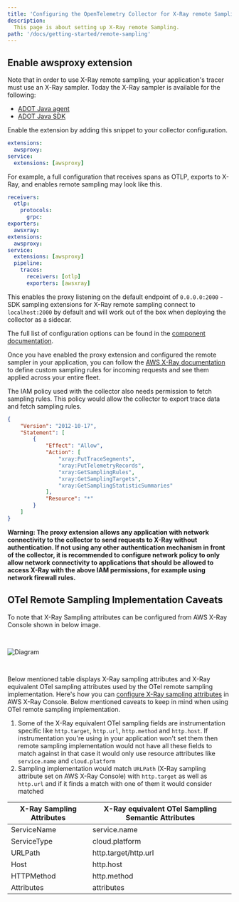 ```yaml
---
title: 'Configuring the OpenTelemetry Collector for X-Ray remote Sampling'
description:
  This page is about setting up X-Ray remote Sampling.
path: '/docs/getting-started/remote-sampling'
---
```



## Enable awsproxy extension

Note that in order to use X-Ray remote sampling, your application's tracer must use an X-Ray sampler. Today the X-Ray sampler is available for the following:

* [ADOT Java agent](https://aws-otel.github.io/docs/getting-started/java-sdk/trace-auto-instr#using-x-ray-remote-sampling)
* [ADOT Java SDK](https://aws-otel.github.io/docs/getting-started/java-sdk/trace-manual-instr#using-x-ray-remote-sampling)

Enable the extension by adding this snippet to your collector configuration.

```yaml
extensions:
  awsproxy:
service:
  extensions: [awsproxy]
```

For example, a full configuration that receives spans as OTLP, exports to X-Ray, and enables remote sampling may
look like this.

```yaml
receivers:
  otlp:
    protocols:
      grpc:
exporters:
  awsxray:
extensions:
  awsproxy:
service:
  extensions: [awsproxy]
  pipeline:
    traces:
      receivers: [otlp]
      exporters: [awsxray]
```

This enables the proxy listening on the default endpoint of `0.0.0.0:2000` - SDK sampling extensions for X-Ray remote
sampling connect to `localhost:2000` by default and will work out of the box when deploying the collector as a sidecar.

The full list of configuration options can be found in the [component documentation](https://github.com/open-telemetry/opentelemetry-collector-contrib/tree/main/extension/awsproxy).

Once you have enabled the proxy extension and configured the remote sampler in your application, you can follow the [AWS X-Ray documentation](https://docs.aws.amazon.com/xray/latest/devguide/xray-console-sampling.html) to define custom sampling rules for incoming requests and see them applied across your entire fleet.

The IAM policy used with the collector also needs permission to fetch sampling rules. This policy would allow the collector
to export trace data and fetch sampling rules.

```json
{
    "Version": "2012-10-17",
    "Statement": [
        {
            "Effect": "Allow",
            "Action": [
                "xray:PutTraceSegments",
                "xray:PutTelemetryRecords",
                "xray:GetSamplingRules",
                "xray:GetSamplingTargets",
                "xray:GetSamplingStatisticSummaries"
            ],
            "Resource": "*"
        }
    ]
}
```

**Warning: The proxy extension allows any application with network connectivity to the collector to send requests to X-Ray
without authentication. If not using any other authentication mechanism in front of the collector, it is recommended to
configure network policy to only allow network connectivity to applications that should be allowed to access X-Ray with
the above IAM permissions, for example using network firewall rules.**

## OTel Remote Sampling Implementation Caveats
To note that X-Ray Sampling attributes can be configured from AWS X-Ray Console shown in below image.

<img src={sampling_attributes} alt="Diagram" style="margin: 30px 0;" />

Below mentioned table displays X-Ray sampling attributes and X-Ray equivalent OTel sampling attributes used by the OTel remote sampling implementation. Here's how you can [configure X-Ray sampling attributes](https://docs.aws.amazon.com/xray/latest/devguide/xray-console-sampling.html#xray-console-config) in AWS X-Ray Console. Below mentioned caveats to keep in mind when using OTel remote sampling implementation.

1. Some of the X-Ray equivalent OTel sampling fields are instrumentation specific like `http.target`, `http.url`, `http.method` and `http.host`. If instrumentation you're using in your application won't set them then remote sampling implementation would not have all these fields to match against in that case it would only use resource attributes like `service.name` and `cloud.platform`
2. Sampling implementation would match `URLPath` (X-Ray sampling attribute set on AWS X-Ray Console) with `http.target` as well as `http.url` and if it finds a match with one of them it would consider matched

| X-Ray Sampling Attributes | X-Ray equivalent OTel Sampling Semantic Attributes |
|---------------------------|----------------------------------------------------|
| ServiceName               | service.name                                       |
| ServiceType               | cloud.platform                                     |
| URLPath                   | http.target/http.url                               |
| Host                      | http.host                                          |
| HTTPMethod                | http.method                                        |
| Attributes                | attributes                                         |